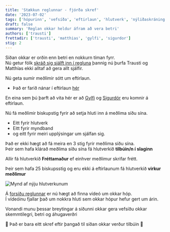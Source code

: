 ```yaml
---
title: 'Stækkun reglunnar - fjórða skref'
date: '2023-07-02'
tags: ['hópurinn', 'vefsíða', 'eftirlaun', 'hlutverk', 'nýliðaskráning']
draft: false
summary: 'Reglan okkar heldur áfram að vera betri'
authors: ['trausti']
frettadir: ['trausti', 'matthias', 'gylfi', 'sigurdor']
stig: 2
---
```


Síðan okkar er orðin enn betri en nokkurn tíman fyrr. \
Nú getur fólk [skráð sig sjálft inn í regluna](/nylidar) þannig nú þurfa Trausti og Matthías ekki alltaf að gera allt sjálfir.

Nú geta sumir meðlimir sótt um eftirlaun.

- Það er farið nánar í eftirlaun [hér](/hopurinn#eftirlaun)

En eina sem þú þarft að vita hér er að [Gylfi](/medlimir/gylfi) og [Sigurdór](/medlimir/sigurdor) eru komnir á eftirlaun.

Nú fá meðlimir biskupstig fyrir að setja hluti inn á meðlima síðu sína.

- Eitt fyrir hlutverk
- Eitt fyrir myndband
- og eitt fyrir meiri upplýsingar um sjálfan sig.

Það er ekki hægt að fá meira en 3 stig fyrir meðlima síðu sína. \
Þeir sem hafa klárað meðlima síðu sína fá hlutverkið **tilbúin/n í slaginn**

Allir fá hlutverkið **Fréttamaður** ef einhver meðlimur skrifar frétt.

Þeir sem hafa 25 biskupsstig og eru ekki á eftirlaunum fá hlutverkið **virkur meðlimur**

![Mynd af nýju hlutverkunum](/static/images/faerslur/annad/hlutverk.png)

Á [forsíðu reglunnar](/) er nú hægt að finna vídeó um okkar hóp. \
Í vídeóinu fjallar það um nokkra hluti sem okkar hópur hefur gert um árin.

Vonandi munu þessar breytingar á síðunni okkar gera vefsíðu okkar skemmtilegri, betri og áhugaverðri

👏 Það er bara eitt skref eftir þangað til síðan okkar verður tilbúin 👏
